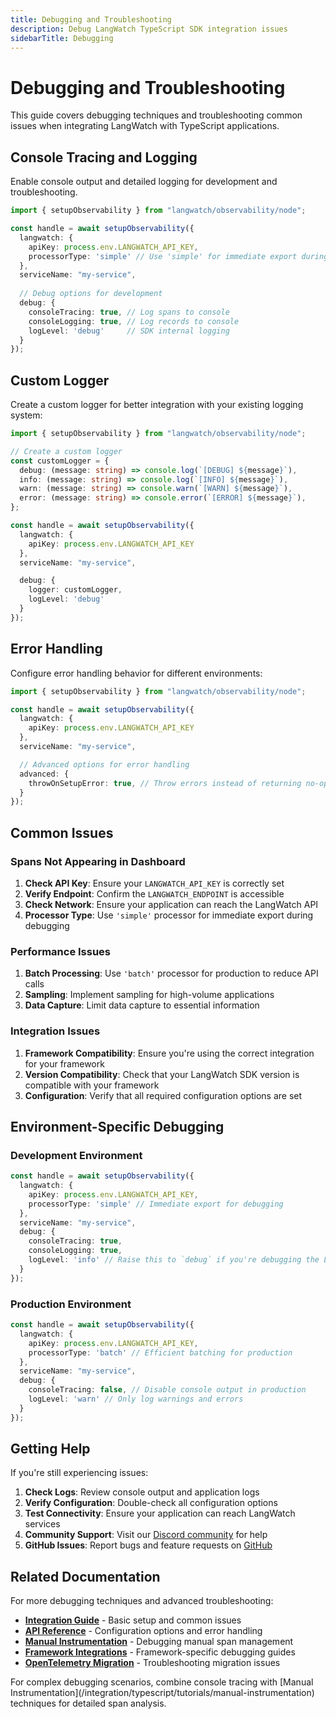 ```yaml
---
title: Debugging and Troubleshooting
description: Debug LangWatch TypeScript SDK integration issues
sidebarTitle: Debugging
---
```


# Debugging and Troubleshooting

This guide covers debugging techniques and troubleshooting common issues when integrating LangWatch with TypeScript applications.

## Console Tracing and Logging

Enable console output and detailed logging for development and troubleshooting.

```typescript
import { setupObservability } from "langwatch/observability/node";

const handle = await setupObservability({
  langwatch: {
    apiKey: process.env.LANGWATCH_API_KEY,
    processorType: 'simple' // Use 'simple' for immediate export during debugging
  },
  serviceName: "my-service",
  
  // Debug options for development
  debug: {
    consoleTracing: true, // Log spans to console
    consoleLogging: true, // Log records to console
    logLevel: 'debug'     // SDK internal logging
  }
});
```

## Custom Logger

Create a custom logger for better integration with your existing logging system:

```typescript
import { setupObservability } from "langwatch/observability/node";

// Create a custom logger
const customLogger = {
  debug: (message: string) => console.log(`[DEBUG] ${message}`),
  info: (message: string) => console.log(`[INFO] ${message}`),
  warn: (message: string) => console.warn(`[WARN] ${message}`),
  error: (message: string) => console.error(`[ERROR] ${message}`),
};

const handle = await setupObservability({
  langwatch: {
    apiKey: process.env.LANGWATCH_API_KEY
  },
  serviceName: "my-service",

  debug: {
    logger: customLogger,
    logLevel: 'debug'
  }
});
```

## Error Handling

Configure error handling behavior for different environments:

```typescript
import { setupObservability } from "langwatch/observability/node";

const handle = await setupObservability({
  langwatch: {
    apiKey: process.env.LANGWATCH_API_KEY
  },
  serviceName: "my-service",

  // Advanced options for error handling
  advanced: {
    throwOnSetupError: true, // Throw errors instead of returning no-op handles
  }
});
```

## Common Issues

### Spans Not Appearing in Dashboard

1. **Check API Key**: Ensure your `LANGWATCH_API_KEY` is correctly set
2. **Verify Endpoint**: Confirm the `LANGWATCH_ENDPOINT` is accessible
3. **Check Network**: Ensure your application can reach the LangWatch API
4. **Processor Type**: Use `'simple'` processor for immediate export during debugging

### Performance Issues

1. **Batch Processing**: Use `'batch'` processor for production to reduce API calls
2. **Sampling**: Implement sampling for high-volume applications
3. **Data Capture**: Limit data capture to essential information

### Integration Issues

1. **Framework Compatibility**: Ensure you're using the correct integration for your framework
2. **Version Compatibility**: Check that your LangWatch SDK version is compatible with your framework
3. **Configuration**: Verify that all required configuration options are set

## Environment-Specific Debugging

### Development Environment

```typescript
const handle = await setupObservability({
  langwatch: {
    apiKey: process.env.LANGWATCH_API_KEY,
    processorType: 'simple' // Immediate export for debugging
  },
  serviceName: "my-service",
  debug: {
    consoleTracing: true,
    consoleLogging: true,
    logLevel: 'info' // Raise this to `debug` if you're debugging the LangWatch integration
  }
});
```

### Production Environment

```typescript
const handle = await setupObservability({
  langwatch: {
    apiKey: process.env.LANGWATCH_API_KEY,
    processorType: 'batch' // Efficient batching for production
  },
  serviceName: "my-service",
  debug: {
    consoleTracing: false, // Disable console output in production
    logLevel: 'warn' // Only log warnings and errors
  }
});
```

## Getting Help

If you're still experiencing issues:

1. **Check Logs**: Review console output and application logs
2. **Verify Configuration**: Double-check all configuration options
3. **Test Connectivity**: Ensure your application can reach LangWatch services
4. **Community Support**: Visit our [Discord community](https://discord.gg/langwatch) for help
5. **GitHub Issues**: Report bugs and feature requests on [GitHub](https://github.com/langwatch/langwatch/issues) 

## Related Documentation

For more debugging techniques and advanced troubleshooting:

- **[Integration Guide](/integration/typescript/guide)** - Basic setup and common issues
- **[API Reference](/integration/typescript/reference)** - Configuration options and error handling
- **[Manual Instrumentation](/integration/typescript/tutorials/manual-instrumentation)** - Debugging manual span management
- **[Framework Integrations](/integration/typescript/integrations)** - Framework-specific debugging guides
- **[OpenTelemetry Migration](/integration/typescript/tutorials/opentelemetry-migration)** - Troubleshooting migration issues

<Tip>
For complex debugging scenarios, combine console tracing with [Manual Instrumentation](/integration/typescript/tutorials/manual-instrumentation) techniques for detailed span analysis.
</Tip> 
